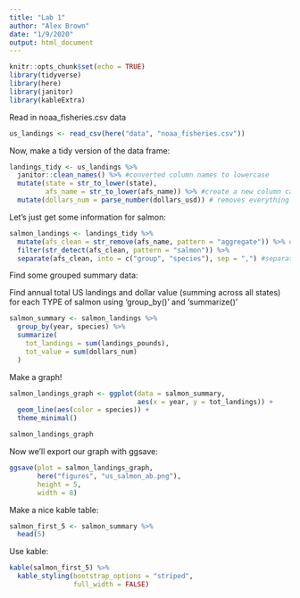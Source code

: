 ```yaml
---
title: "Lab 1"
author: "Alex Brown"
date: "1/9/2020"
output: html_document
---
```


```r
knitr::opts_chunk$set(echo = TRUE)
library(tidyverse)
library(here)
library(janitor)
library(kableExtra)
```

Read in noaa_fisheries.csv data

```r
us_landings <- read_csv(here("data", "noaa_fisheries.csv"))
```

Now, make a tidy version of the data frame:

```r
landings_tidy <- us_landings %>% 
  janitor::clean_names() %>% #converted column names to lowercase
  mutate(state = str_to_lower(state),
         afs_name = str_to_lower(afs_name)) %>% #create a new column called "state" and "afs_name" that overwrites current state and afs_name columns with lowercase 
  mutate(dollars_num = parse_number(dollars_usd)) # removes everything in number besides the number
```

Let's just get some information for salmon:

```r
salmon_landings <- landings_tidy %>% 
  mutate(afs_clean = str_remove(afs_name, pattern = "aggregate")) %>% #removes the word aggregate in the column
  filter(str_detect(afs_clean, pattern = "salmon")) %>% 
  separate(afs_clean, into = c("group", "species"), sep = ",") #separated afs_clean into group and species 
```

Find some grouped summary data:

Find annual total US landings and dollar value (summing across all states) for each TYPE of salmon using 'group_by()' and 'summarize()'

```r
salmon_summary <- salmon_landings %>% 
  group_by(year, species) %>% 
  summarize(
    tot_landings = sum(landings_pounds),
    tot_value = sum(dollars_num)
  )
```

Make a graph!

```r
salmon_landings_graph <- ggplot(data = salmon_summary, 
                                aes(x = year, y = tot_landings)) +
  geom_line(aes(color = species)) +
  theme_minimal()

salmon_landings_graph
```

Now we'll export our graph with ggsave:
```r
ggsave(plot = salmon_landings_graph, 
       here("figures", "us_salmon_ab.png"),
       height = 5,
       width = 8)
```

Make a nice kable table:
```r
salmon_first_5 <- salmon_summary %>% 
  head(5)
```

Use kable:
```r
kable(salmon_first_5) %>% 
  kable_styling(bootstrap_options = "striped",
                full_width = FALSE)
```

